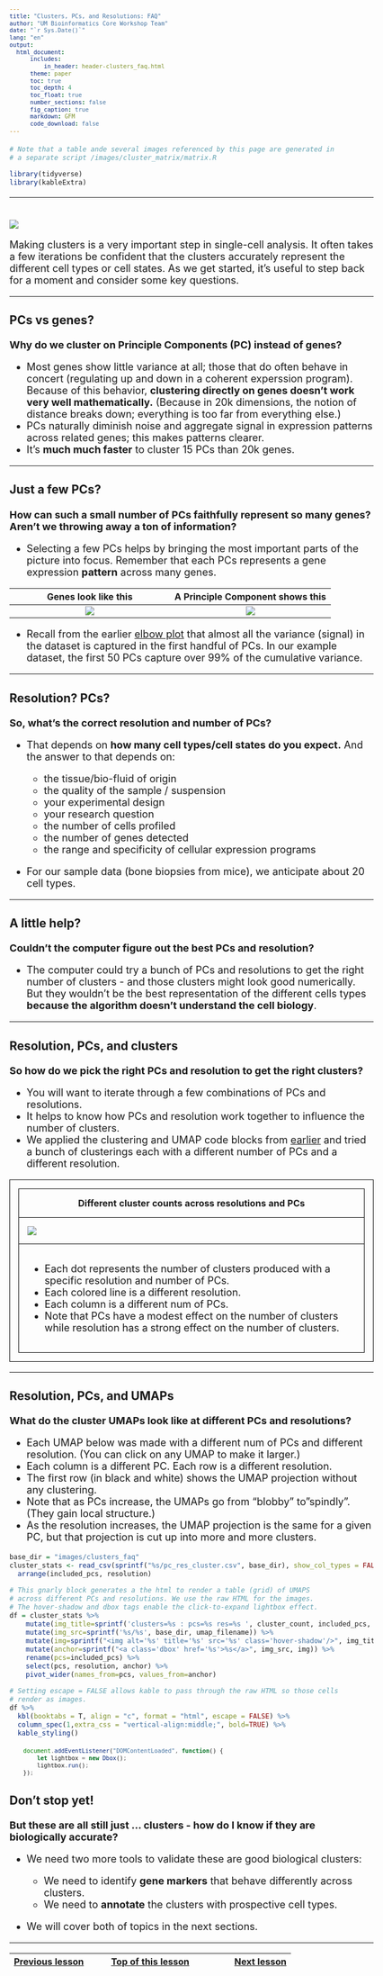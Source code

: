 ```yaml
---
title: "Clusters, PCs, and Resolutions: FAQ"
author: "UM Bioinformatics Core Workshop Team"
date: "`r Sys.Date()`"
lang: "en"
output:
  html_document:
      includes:
          in_header: header-clusters_faq.html
      theme: paper
      toc: true
      toc_depth: 4
      toc_float: true
      number_sections: false
      fig_caption: true
      markdown: GFM
      code_download: false
---
```


<style type="text/css">

body, td {
   font-size: 18px;
}
code.r{
  font-size: 12px;
}
pre {
  font-size: 12px
}


table.fig, th.fig, td.fig {
  border: 1px solid black;
  border-collapse: collapse;
  padding: 15px;
}

table{
   width:100%;
}
</style>

```r
# Note that a table ande several images referenced by this page are generated in
# a separate script /images/cluster_matrix/matrix.R

library(tidyverse)
library(kableExtra)
```
---

<br/>
![](images/wayfinder/05-ProjectionAndClustering-Wayfinder.png)

Making clusters is a very important step in single-cell analysis. It often takes 
a few iterations be confident that the clusters accurately represent the 
different cell types or cell states. As we get started, it's useful to
step back for a moment and consider some key questions.

---

### PCs vs genes?

**Why do we cluster on Principle Components (PC) instead of genes?**

* Most genes show little variance at all; those that do often behave 
  in concert (regulating up and down in a coherent experssion program). Because
  of this behavior, **clustering directly on genes doesn't work very well 
  mathematically.** (Because in 20k dimensions, the notion of distance breaks down;
  everything is too far from everything else.)
* PCs naturally diminish noise and aggregate signal in expression patterns 
   across related genes; this makes patterns clearer.
* It's **much much faster** to cluster 15 PCs than 20k genes.

---

### Just a few PCs?

**How can such a small number of PCs faithfully represent so many genes? Aren't we throwing away a ton of information?**

* Selecting a few PCs helps by bringing the most important parts of the picture 
  into focus. Remember that each PCs represents a gene expression **pattern** 
   across many genes.


| Genes look like this | A Principle Component shows this | 
|:-:|:-:|
| ![](images/clusters_faq/PC-before.png) | ![](images/clusters_faq/PC-after.png) |

* Recall from the earlier [elbow plot](04-PCAandIntegration.html#Visualizing_relative_contributions_of_each_PC) 
  that almost all the variance (signal) in the dataset is captured in the first 
  handful of PCs. In our example dataset, the first 50 PCs capture over 99% of the
  cumulative variance.

---

### Resolution? PCs?

**So, what's the correct resolution and number of PCs?**

* That depends on **how many cell types/cell states do you expect.** 
  And the answer to that depends on:

  -  the tissue/bio-fluid of origin
  - the quality of the sample / suspension
  - your experimental design
  - your research question
  - the number of cells profiled
  - the number of genes detected
  - the range and specificity of cellular expression programs

* For our sample data (bone biopsies from mice), we anticipate about 20 cell types.
  
---

### A little help?

**Couldn't the computer figure out the best PCs and resolution?**

* The computer could try a bunch of PCs and resolutions to get the right number of
clusters - and those clusters might look good numerically. But they wouldn't be 
the best representation of the different cells types **because the algorithm 
doesn't understand the cell biology**.

---

### Resolution, PCs, and clusters

**So how do we pick the right PCs and resolution to get the right clusters?**

* You will want to iterate through a few combinations of PCs and resolutions.
* It helps to know how PCs and resolution work together to influence the number 
  of clusters.
* We applied the clustering and UMAP code blocks from [earlier](05-ProjectionAndClustering.html) 
  and tried a bunch of clusterings each with a different number of PCs and a 
  different resolution.

<table class='fig'>
<tr><th class='fig'>Different cluster counts across resolutions and PCs</th></tr>
<tr><td class='fig'>![](images/clusters_faq/pc_res_cluster.png)</td></tr>
<tr><td class='fig'>
* Each dot represents the number of clusters produced with a specific resolution and number of PCs.
* Each colored line is a different resolution.
* Each column is a different num of PCs.
* Note that PCs have a modest effect on the number of clusters while 
  resolution has a strong effect on the number of clusters.
</td></tr>
</table>

---

### Resolution, PCs, and UMAPs

**What do the cluster UMAPs look like at different PCs and resolutions?**

- Each UMAP below was made with a different num of PCs and different resolution. (You can click on any UMAP to make it larger.)
- Each column is a different PC. Each row is a different resolution.
- The first row (in black and white) shows the UMAP projection 
  without any clustering.
- Note that as PCs increase, the UMAPs go from "blobby" to"spindly". (They gain local structure.)
- As the resolution increases, the UMAP projection is the same for a given PC, 
  but that projection is cut up into more and more clusters.


```r
base_dir = "images/clusters_faq"
cluster_stats <- read_csv(sprintf("%s/pc_res_cluster.csv", base_dir), show_col_types = FALSE) %>%
  arrange(included_pcs, resolution)

# This gnarly block generates a the html to render a table (grid) of UMAPS
# across different PCs and resolutions. We use the raw HTML for the images.
# The hover-shadow and dbox tags enable the click-to-expand lightbox effect.
df = cluster_stats %>%
    mutate(img_title=sprintf('clusters=%s : pcs=%s res=%s ', cluster_count, included_pcs, resolution)) %>%
    mutate(img_src=sprintf('%s/%s', base_dir, umap_filename)) %>%
    mutate(img=sprintf("<img alt='%s' title='%s' src='%s' class='hover-shadow'/>", img_title, img_title, img_src)) %>%
    mutate(anchor=sprintf("<a class='dbox' href='%s'>%s</a>", img_src, img)) %>%
    rename(pcs=included_pcs) %>%
    select(pcs, resolution, anchor) %>%
    pivot_wider(names_from=pcs, values_from=anchor)

# Setting escape = FALSE allows kable to pass through the raw HTML so those cells
# render as images.
df %>%
  kbl(booktabs = T, align = "c", format = "html", escape = FALSE) %>%
  column_spec(1,extra_css = "vertical-align:middle;", bold=TRUE) %>%
  kable_styling()
```

```{=html}
<dialog id="js-dbox" class="dbox-dialog">
  <div class="dbox-dialog--content">
    <div class="dbox-dialog--container">
      <p class="dbox-dialog--caption" style="font-size:x-large"></p>
        <button type="button"  class="dbox-dialog--close" style="font-size:x-large">&times;</button>
    </div>
    <img src="" alt="" class="dbox-dialog--image">
  </div>
</dialog>
```

```js
    document.addEventListener("DOMContentLoaded", function() {
        let lightbox = new Dbox();
        lightbox.run();
    });
```

### Don't stop yet!

**But these are all still just ... clusters - how do I know if they are biologically accurate?**

* We need two more tools to validate these are good biological clusters:

  - We need to identify **gene markers** that behave differently across clusters.
  - We need to **annotate** the clusters with prospective cell types.

* We will cover both of topics in the next sections.

--------

| [Previous lesson](05-ProjectionAndClustering.html) | [Top of this lesson](#top) | [Next lesson](06-MarkerVisualization.html) |
| :--- | :----: | ---: |